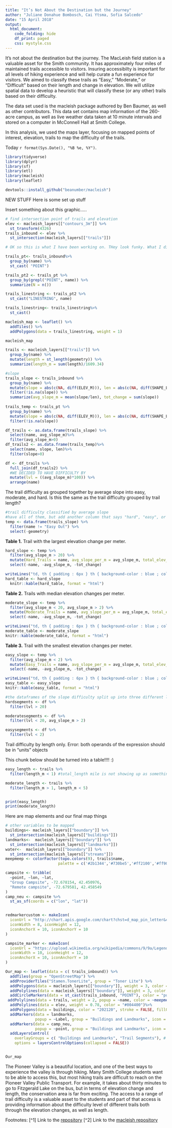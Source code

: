```yaml
---
title: "It’s Not About the Destination but the Journey"
author: "Juliane Donahue Bombosch, Cai Ytsma, Sofia Salcedo"
date: "15 April 2018"
output: 
  html_document:
    code_folding: hide
    df_print: paged
    css: mystyle.css
---
```


It's not about the destination but the journey. The MacLeish field station is a valuable asset for the Smith community. It has approximately four miles of maintained trails accessible to visitors. Insuring accessibilty is important for all levels of hiking experience and will help curate a fun experience for visitors. We aimed to classify these trails as “Easy,” “Moderate,” or “Difficult” based on their length and change in elevation. We will utilize spatial data to develop a heuristic that will classify these (or any other) trails based on their difficulty.

The data set used is the macleish package authored by Ben Baumer, as well as other contributors. This data set contains map information of the 260-acre campus, as well as live weather data taken at 10 minute intervals and stored on a computer in McConnell Hall at Smith College. 

In this analysis, we used the maps layer, focusing on mapped points of interest, elevation, trails to map the difficulty of the trails.

Today `r format(Sys.Date(), "%B %e, %Y")`.

```r
library(tidyverse)
library(dplyr)
library(sf)
library(etl)
library(macleish)
library(leaflet)

devtools::install_github("beanumber/macleish")
```
NEW STUFF
Here is some set up stuff

Insert something about this graphic.....
```r
# find intersection point of trails and elevation
elev <- macleish_layers[["contours_3m"]] %>%
  st_transform(4326) 
trails_inbound <- elev %>%
  st_intersection(macleish_layers[["trails"]])

# OK so this is what I have been working on. THey look funky. What I did. I have inbound MULTIPOINT cast to POINT and then I turn all Points into multipoint and then I can turn it into a graphable lines string. I think in casting it into point We lost labels on each data point. We lost "name" so to solve this I think we can 1. Figure out how not to lose data in trails_point or 2. We can do each trail indicidually which for time reasons is not great. THis is the most important thing to fix. Once we geth this to work everything following will probably run smoothly and we will have it in a format that we can plot. We can also then delete the data frames that I created yesterday. Until we fix this though please do not delete. KK luv ya and see ya later!

trails_pt<- trails_inbound%>%
  group_by(name) %>%
  st_cast( "POINT")

trails_pt2 <- trails_pt %>%
  group_by(grepl("POINT", name)) %>%
  summarize(N = n())

trails_linestring <- trails_pt2 %>%
  st_cast("LINESTRING", name)

trails_linestring<- trails_linestring%>%
  st_cast()

macleish_map <- leaflet() %>%
  addTiles() %>%
  addPolygons(data = trails_linestring, weight = 1)

macleish_map

```

```r

trails <- macleish_layers[["trails"]] %>%
  group_by(name) %>%
  mutate(length = st_length(geometry)) %>%
  summarize(length_m = sum(length)/1609.34)

#slope
trails_slope <- trails_inbound %>%
  group_by(name) %>%
  mutate(slope = abs(c(NA, diff(ELEV_M))), len = abs(c(NA, diff(SHAPE_LEN)))) %>%
  filter(!is.na(slope)) %>%
  summarize(avg_slope_m = mean(slope/len), tot_change = sum(slope))
            
trails_temp <- trails_pt %>%
  group_by(name) %>%
  mutate(slope = abs(c(NA, diff(ELEV_M))), len = abs(c(NA, diff(SHAPE_LEN)))) %>%
  filter(!is.na(slope))

df_trails <- as.data.frame(trails_slope) %>%
  select(name, avg_slope_m)%>%
  filter(avg_slope_m>0)
df_trails2 <- as.data.frame(trails_temp)%>%
  select(name, slope, len)%>%
  filter(slope>0)

```

```r
df <- df_trails %>%
  full_join(df_trails2) %>%
  #WE DECIDED TO HAVE DIFFICULTY BY
  mutate(lvl = ((avg_slope_m)*100)) %>%
  arrange(name)
```
The trail difficulty as grouped together by average slope into easy, moderate, and hard. Is this the same as the trail difficulty grouped by trail length?

```r

#trail difficulty classified by average slope
#have all of them, but add another column that says "hard", "easy", or "moderate"
temp <- data.frame(trails_slope) %>%
  filter(name != "Easy Out") %>%
  select(-geometry)

```
**Table 1.** Trail with the largest elevation change per meter.
```r
hard_slope <- temp %>%
  filter(avg_slope_m > 20) %>%
  mutate(Hard_Trails = name, avg_slope_per_m = avg_slope_m, total_elev_change = tot_change) %>%
  select(-name, -avg_slope_m, -tot_change)

writeLines("td, th { padding : 6px } th { background-color : blue ; color : white; border : 1px solid white; } td { color : black ; border : 1px solid blue }", con = "mystyle.css")
hard_table <- hard_slope 
  knitr::kable(hard_table, format = "html") 
```

**Table 2.** Trails with median elevation changes per meter.
```r
moderate_slope <- temp %>%
  filter(avg_slope_m < 20, avg_slope_m > 2) %>%
  mutate(Moderate_Trails = name, avg_slope_per_m = avg_slope_m, total_elev_change = tot_change) %>%
  select(-name, -avg_slope_m, -tot_change)

writeLines("td, th { padding : 6px } th { background-color : blue ; color : white; border : 1px solid white; } td { color : black ; border : 1px solid blue }", con = "mystyle.css")
moderate_table <- moderate_slope
knitr::kable(moderate_table, format = "html")
```

**Table 3.** Trail with the smallest elevation changes per meter.
```r
easy_slope <- temp %>%
  filter(avg_slope_m < 2) %>%
  mutate(Easy_Trails = name, avg_slope_per_m = avg_slope_m, total_elev_change = tot_change) %>%
  select(-name, -avg_slope_m, -tot_change)

writeLines("td, th { padding : 6px } th { background-color : blue ; color : white; border : 1px solid white; } td { color : black ; border : 1px solid blue }", con = "mystyle.css")
easy_table <- easy_slope 
knitr::kable(easy_table, format = "html")
```

```r
#the dataframes of the slope difficulty split up into three different lists
hardsegments <- df %>%
  filter(lvl > 20)

moderatesegments <- df %>%
  filter(lvl < 20, avg_slope_m > 2)

easysegments <- df %>%
  filter(lvl < 2)

```
Trail difficulty by length only. 
Error: both operands of the expression should be in "units" objects

This chunk below should be turned into a table!!!! :) 
```r
easy_length <- trails %>%
  filter(length_m < 1) #total_length mile is not showing up as something with untis

moderate_length <- trails %>%
  filter(length_m > 1, length_m < 5)


print(easy_length)
print(moderate_length)
```
Here are map elements and our final map things
```r
# other variables to be mapped
buildings<- macleish_layers[["boundary"]] %>%
  st_intersection(macleish_layers[["buildings"]])
landmarks<-  macleish_layers[["boundary"]] %>%
  st_intersection(macleish_layers[["landmarks"]])
water<-  macleish_layers[["boundary"]] %>%
  st_intersection(macleish_layers[["streams"]])
meepmeep <- colorFactor(topo.colors(9), trails$name, 
                       palette = c('#2b1344','#730be5','#ff2100','#ff907f','#7ffff4', '#f7e165','#777568','#ff0083','#FFBBFF'))

campsite <- tribble(
  ~point, ~lon, ~lat,
  "Group Campsite", -72.678154, 42.450976, 
  "Remote campsite", -72.679581, 42.458549
)
camp_neu <- campsite %>%
  st_as_sf(coords = c("lon", "lat"))


redmarkercustom <- makeIcon(
  iconUrl = "http://chart.apis.google.com/chart?chst=d_map_pin_letter&chld=%E2%80%A2|e85141&chf=a,s,ee00FFFF",
  iconWidth = 8, iconHeight = 12,
  iconAnchorX = 10, iconAnchorY = 10
)

campsite_marker <- makeIcon(
  iconUrl = "https://upload.wikimedia.org/wikipedia/commons/9/9a/Legenda_pole_namiotowe.svg",
  iconWidth = 10, iconHeight = 12,
  iconAnchorX = 10, iconAnchorY = 10
)

Our_map <- leaflet(data = c( trails_inbound)) %>%
  addTiles(group = "OpenStreetMap") %>%
  addProviderTiles("Stamen.TonerLite", group = "Toner Lite") %>% 
  addPolygons(data = macleish_layers[["boundary"]], weight = 3, color = "#01561d", fillOpacity = 0.5)%>%
  addPolylines(data = macleish_layers[["boundary"]], weight = 3, color = "#185b2e", opacity = 0.65) %>%
  addCircleMarkers(data = st_cast(trails_inbound, "POINT"), color = "purple",radius = 2, popup = ~paste("Trail:",name), group = "Trail Segments") %>%
 addPolylines(data = trails, weight = 2, popup = ~name, color = ~meepmeep(trails$name)) %>%# here is where we would start adding our trails by difficulty average. :)
  addPolylines(data = elev, weight = 0.78, color = "#004400")%>%
  addPolygons(data = buildings, color = "202120", stroke = FALSE, fillOpacity = 1, weight = 1, group = "Buildings and Landmarks")%>%
  addMarkers(data = landmarks, 
             popup = ~Label, group = "Buildings and Landmarks", icon = redmarkercustom )%>%
  addMarkers(data = camp_neu, 
             popup = ~point, group = "Buildings and Landmarks", icon = campsite_marker )%>%
  addLayersControl(
    overlayGroups = c( "Buildings and Landmarks", "Trail Segments"), # we will add polylines for the level of difficulty then we can group by category.
    options = layersControlOptions(collapsed = FALSE))


Our_map


```


The Pioneer Valley is a beautiful location, and one of the best ways to experience the valley is through hiking. Many Smith College students want to be able to access this, but most hiking trails are difficult to reach on the Pioneer Valley Public Transport. For example, it takes about thirty minutes to go to Fitzgerald Lake on the bus, but in terms of elevation change and length, the conservation area is far from exciting. The access to a range of trail difficulty is a valuable asset to the students and part of that access is providing information about the difficulty level of different trails both through the elevation changes, as well as length.

Footnotes: 
[^1] Link to the [repository](https://github.com/jbombosch/traildifficult)
[^2] Link to the [macleish repository](https://github.com/beanumber/macleish)